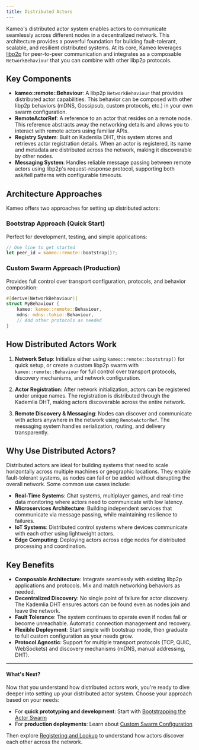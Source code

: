 ```yaml
---
title: Distributed Actors
---
```


Kameo's distributed actor system enables actors to communicate seamlessly across different nodes in a decentralized network. This architecture provides a powerful foundation for building fault-tolerant, scalable, and resilient distributed systems. At its core, Kameo leverages [libp2p](https://libp2p.io) for peer-to-peer communication and integrates as a composable `NetworkBehaviour` that you can combine with other libp2p protocols.

## Key Components

- **kameo::remote::Behaviour**: A libp2p `NetworkBehaviour` that provides distributed actor capabilities. This behavior can be composed with other libp2p behaviors (mDNS, Gossipsub, custom protocols, etc.) in your own swarm configuration.
- **RemoteActorRef**: A reference to an actor that resides on a remote node. This reference abstracts away the networking details and allows you to interact with remote actors using familiar APIs.
- **Registry System**: Built on Kademlia DHT, this system stores and retrieves actor registration details. When an actor is registered, its name and metadata are distributed across the network, making it discoverable by other nodes.
- **Messaging System**: Handles reliable message passing between remote actors using libp2p's request-response protocol, supporting both ask/tell patterns with configurable timeouts.

## Architecture Approaches

Kameo offers two approaches for setting up distributed actors:

### Bootstrap Approach (Quick Start)
Perfect for development, testing, and simple applications:
```rust
// One line to get started
let peer_id = kameo::remote::bootstrap()?;
```

### Custom Swarm Approach (Production)
Provides full control over transport configuration, protocols, and behavior composition:
```rust
#[derive(NetworkBehaviour)]
struct MyBehaviour {
    kameo: kameo::remote::Behaviour,
    mdns: mdns::tokio::Behaviour,
    // Add other protocols as needed
}
```

## How Distributed Actors Work

1. **Network Setup**: Initialize either using `kameo::remote::bootstrap()` for quick setup, or create a custom libp2p swarm with `kameo::remote::Behaviour` for full control over transport protocols, discovery mechanisms, and network configuration.

2. **Actor Registration**: After network initialization, actors can be registered under unique names. The registration is distributed through the Kademlia DHT, making actors discoverable across the entire network.

3. **Remote Discovery & Messaging**: Nodes can discover and communicate with actors anywhere in the network using `RemoteActorRef`. The messaging system handles serialization, routing, and delivery transparently.

## Why Use Distributed Actors?

Distributed actors are ideal for building systems that need to scale horizontally across multiple machines or geographic locations. They enable fault-tolerant systems, as nodes can fail or be added without disrupting the overall network. Some common use cases include:

- **Real-Time Systems**: Chat systems, multiplayer games, and real-time data monitoring where actors need to communicate with low latency.
- **Microservices Architecture**: Building independent services that communicate via message passing, while maintaining resilience to failures.
- **IoT Systems**: Distributed control systems where devices communicate with each other using lightweight actors.
- **Edge Computing**: Deploying actors across edge nodes for distributed processing and coordination.

## Key Benefits

- **Composable Architecture**: Integrate seamlessly with existing libp2p applications and protocols. Mix and match networking behaviors as needed.
- **Decentralized Discovery**: No single point of failure for actor discovery. The Kademlia DHT ensures actors can be found even as nodes join and leave the network.
- **Fault Tolerance**: The system continues to operate even if nodes fail or become unreachable. Automatic connection management and recovery.
- **Flexible Deployment**: Start simple with bootstrap mode, then graduate to full custom configuration as your needs grow.
- **Protocol Agnostic**: Support for multiple transport protocols (TCP, QUIC, WebSockets) and discovery mechanisms (mDNS, manual addressing, DHT).

---

#### What's Next?

Now that you understand how distributed actors work, you're ready to dive deeper into setting up your distributed actor system. Choose your approach based on your needs:

- For **quick prototyping and development**: Start with [Bootstrapping the Actor Swarm](/distributed-actors/bootstrapping-actor-swarm)
- For **production deployments**: Learn about [Custom Swarm Configuration](/distributed-actors/custom-swarm-configuration)

Then explore [Registering and Lookup](/distributed-actors/registering-looking-up-actors) to understand how actors discover each other across the network.
